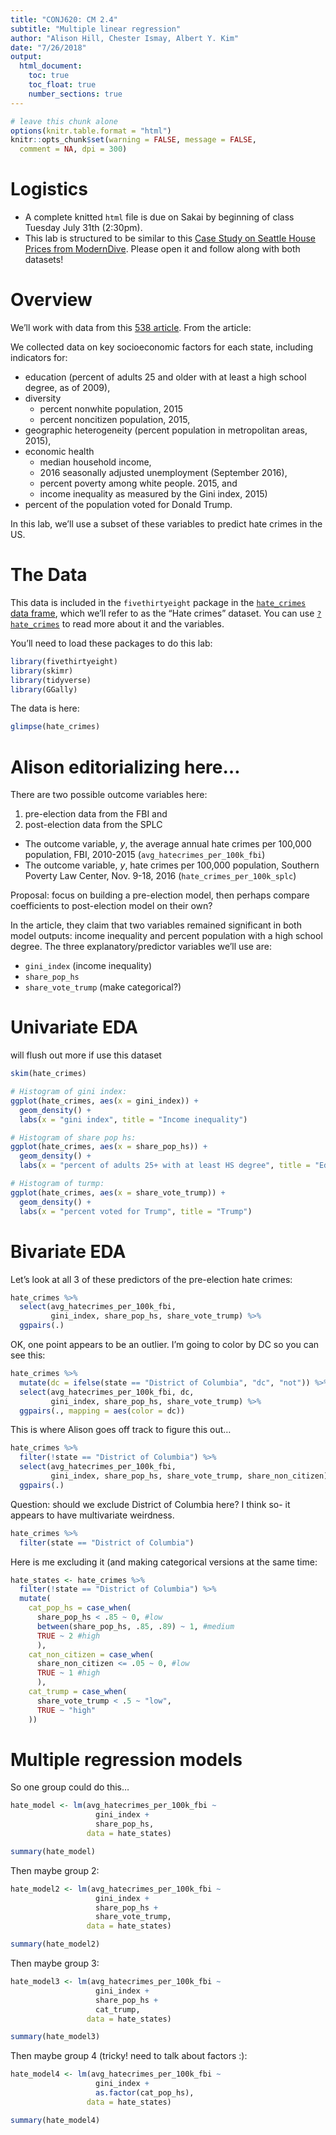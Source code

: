 ```yaml
---
title: "CONJ620: CM 2.4"
subtitle: "Multiple linear regression"
author: "Alison Hill, Chester Ismay, Albert Y. Kim"
date: "7/26/2018"
output: 
  html_document:
    toc: true
    toc_float: true
    number_sections: true
---
```



```r
# leave this chunk alone
options(knitr.table.format = "html") 
knitr::opts_chunk$set(warning = FALSE, message = FALSE, 
  comment = NA, dpi = 300)
```


# Logistics

- A complete knitted `html` file is due on Sakai by beginning of class Tuesday July 31th (2:30pm). 
- This lab is structured to be similar to this [Case Study on Seattle House Prices from ModernDive](https://moderndive.com/12-thinking-with-data.html#seattle-house-prices). Please open it and follow along with both datasets!

# Overview

We'll work with data from this [538 article](https://fivethirtyeight.com/features/higher-rates-of-hate-crimes-are-tied-to-income-inequality/). From the article:

We collected data on key socioeconomic factors for each state, including indicators for:

- education (percent of adults 25 and older with at least a high school degree, as of 2009), 
- diversity
    - percent nonwhite population, 2015
    - percent noncitizen population, 2015,
- geographic heterogeneity (percent population in metropolitan areas, 2015), 
- economic health 
    - median household income, 
    - 2016 seasonally adjusted unemployment (September 2016), 
    - percent poverty among white people. 2015, and 
    - income inequality as measured by the Gini index, 2015)
- percent of the population voted for Donald Trump. 

In this lab, we'll use a subset of these variables to predict hate crimes in the US.

# The Data

This data is included in the `fivethirtyeight` package in the [`hate_crimes` data frame](https://fivethirtyeight-r.netlify.com/reference/hate_crimes.html), which we’ll refer to as the “Hate crimes” dataset. You can use [`?hate_crimes`](https://fivethirtyeight-r.netlify.com/reference/hate_crimes.html) to read more about it and the variables.

You'll need to load these packages to do this lab:

```r
library(fivethirtyeight)
library(skimr)
library(tidyverse)
library(GGally)
```


The data is here:

```r
glimpse(hate_crimes)
```

# Alison editorializing here...

There are two possible outcome variables here: 

1. pre-election data from the FBI and 
2. post-election data from the SPLC

- The outcome variable, $y$, the average annual hate crimes per 100,000 population, FBI, 2010-2015 (`avg_hatecrimes_per_100k_fbi`)
- The outcome variable, $y$, hate crimes per 100,000 population, Southern Poverty Law Center, Nov. 9-18, 2016 (`hate_crimes_per_100k_splc`)

Proposal: focus on building a pre-election model, then perhaps compare coefficients to post-election model on their own?

In the article, they claim that two variables remained significant in both model outputs: income inequality and percent population with a high school degree. The three explanatory/predictor variables we’ll use are:

- `gini_index` (income inequality)
- `share_pop_hs` 
- `share_vote_trump` (make categorical?) <!-- CHESTER: Are you thinking about `cut`ting this into a few groups? -->

# Univariate EDA 

will flush out more if use this dataset

```r
skim(hate_crimes)

# Histogram of gini index:
ggplot(hate_crimes, aes(x = gini_index)) +
  geom_density() +
  labs(x = "gini index", title = "Income inequality")

# Histogram of share pop hs:
ggplot(hate_crimes, aes(x = share_pop_hs)) +
  geom_density() +
  labs(x = "percent of adults 25+ with at least HS degree", title = "Education")

# Histogram of turmp:
ggplot(hate_crimes, aes(x = share_vote_trump)) +
  geom_density() +
  labs(x = "percent voted for Trump", title = "Trump")
```

# Bivariate EDA

Let's look at all 3 of these predictors of the pre-election hate crimes:

```r
hate_crimes %>% 
  select(avg_hatecrimes_per_100k_fbi,
         gini_index, share_pop_hs, share_vote_trump) %>%
  ggpairs(.)
```

OK, one point appears to be an outlier. I'm going to color by DC so you can see this:

```r
hate_crimes %>% 
  mutate(dc = ifelse(state == "District of Columbia", "dc", "not")) %>% 
  select(avg_hatecrimes_per_100k_fbi, dc,
         gini_index, share_pop_hs, share_vote_trump) %>%
  ggpairs(., mapping = aes(color = dc))
```

This is where Alison goes off track to figure this out...

```r
hate_crimes %>% 
  filter(!state == "District of Columbia") %>% 
  select(avg_hatecrimes_per_100k_fbi, 
         gini_index, share_pop_hs, share_vote_trump, share_non_citizen) %>%
  ggpairs(.)
```

Question: should we exclude District of Columbia here? I think so- it appears to have multivariate weirdness.

```r
hate_crimes %>% 
  filter(state == "District of Columbia")
```


Here is me excluding it (and making categorical versions at the same time:


```r
hate_states <- hate_crimes %>% 
  filter(!state == "District of Columbia") %>%
  mutate(
    cat_pop_hs = case_when(
      share_pop_hs < .85 ~ 0, #low
      between(share_pop_hs, .85, .89) ~ 1, #medium
      TRUE ~ 2 #high
      ),
    cat_non_citizen = case_when(
      share_non_citizen <= .05 ~ 0, #low
      TRUE ~ 1 #high
      ),
    cat_trump = case_when(
      share_vote_trump < .5 ~ "low",
      TRUE ~ "high"
    ))
```


# Multiple regression models

So one group could do this...

```r
hate_model <- lm(avg_hatecrimes_per_100k_fbi ~ 
                   gini_index + 
                   share_pop_hs,
                 data = hate_states)

summary(hate_model)
```

Then maybe group 2:

```r
hate_model2 <- lm(avg_hatecrimes_per_100k_fbi ~ 
                   gini_index + 
                   share_pop_hs +
                   share_vote_trump,
                 data = hate_states)

summary(hate_model2)
```

Then maybe group 3:

```r
hate_model3 <- lm(avg_hatecrimes_per_100k_fbi ~ 
                   gini_index + 
                   share_pop_hs +
                   cat_trump,
                 data = hate_states)

summary(hate_model3)
```

Then maybe group 4 (tricky! need to talk about factors :):

```r
hate_model4 <- lm(avg_hatecrimes_per_100k_fbi ~ 
                   gini_index + 
                   as.factor(cat_pop_hs),
                 data = hate_states)

summary(hate_model4)
```





